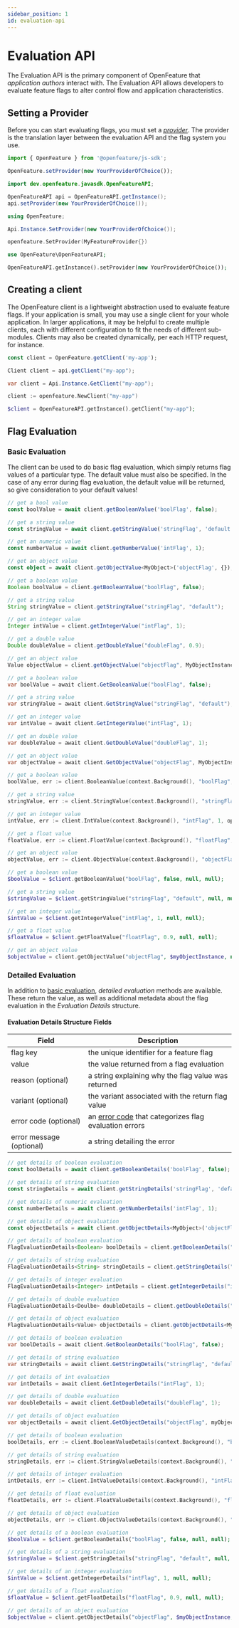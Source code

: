 ```yaml
---
sidebar_position: 1
id: evaluation-api
---
```



# Evaluation API

The Evaluation API is the primary component of OpenFeature that _application authors_ interact with. The Evaluation API allows developers to evaluate feature flags to alter control flow and application characteristics.

## Setting a Provider

Before you can start evaluating flags, you must set a [_provider_](./provider). The provider is the translation layer between the evaluation API and the flag system you use.

<Tabs groupId="code">
<TabItem value="js" label="TypeScript">

```ts
import { OpenFeature } from '@openfeature/js-sdk';

OpenFeature.setProvider(new YourProviderOfChoice());
```

</TabItem>
<TabItem value="java" label="Java">

```java
import dev.openfeature.javasdk.OpenFeatureAPI;

OpenFeatureAPI api = OpenFeatureAPI.getInstance();
api.setProvider(new YourProviderOfChoice());
```

</TabItem>
<TabItem value="csharp" label="C#">

```csharp
using OpenFeature;

Api.Instance.SetProvider(new YourProviderOfChoice());
```

</TabItem>
<TabItem value="go" label="Go">

```go
openfeature.SetProvider(MyFeatureProvider{})
```

</TabItem>
<TabItem value="php" label="PHP">

```php
use OpenFeature\OpenFeatureAPI;

OpenFeatureAPI.getInstance().setProvider(new YourProviderOfChoice());
```

</TabItem>
</Tabs>

## Creating a client

The OpenFeature client is a lightweight abstraction used to evaluate feature flags.
If your application is small, you may use a single client for your whole application. In larger applications, it may be helpful to create multiple clients,
each with different configuration to fit the needs of different sub-modules. Clients may also be created dynamically, per each HTTP request, for instance.

<Tabs groupId="code">
<TabItem value="js" label="TypeScript">

```ts
const client = OpenFeature.getClient('my-app');
```

</TabItem>
<TabItem value="java" label="Java">

```java
Client client = api.getClient("my-app");
```

</TabItem>
<TabItem value="csharp" label="C#">

```csharp
var client = Api.Instance.GetClient("my-app");
```

</TabItem>
<TabItem value="go" label="Go">

```go
client := openfeature.NewClient("my-app")
```

</TabItem>
<TabItem value="php" label="PHP">

```php
$client = OpenFeatureAPI.getInstance().getClient("my-app");
```

</TabItem>
</Tabs>

## Flag Evaluation

### Basic Evaluation

The client can be used to do basic flag evaluation, which simply returns flag values of a particular type. The default value must also be specified.
In the case of any error during flag evaluation, the default value will be returned, so give consideration to your default values!

<Tabs groupId="code">
<TabItem value="js" label="TypeScript">

```ts
// get a bool value
const boolValue = await client.getBooleanValue('boolFlag', false);

// get a string value
const stringValue = await client.getStringValue('stringFlag', 'default');

// get an numeric value
const numberValue = await client.getNumberValue('intFlag', 1);

// get an object value
const object = await client.getObjectValue<MyObject>('objectFlag', {});
```

</TabItem>
<TabItem value="java" label="Java">

```java
// get a boolean value
Boolean boolValue = client.getBooleanValue("boolFlag", false);

// get a string value
String stringValue = client.getStringValue("stringFlag", "default");

// get an integer value
Integer intValue = client.getIntegerValue("intFlag", 1);

// get a double value
Double doubleValue = client.getDoubleValue("doubleFlag", 0.9);

// get an object value
Value objectValue = client.getObjectValue("objectFlag", MyObjectInstance);
```

</TabItem>
<TabItem value="csharp" label="C#">

```csharp
// get a boolean value
var boolValue = await client.GetBooleanValue("boolFlag", false);

// get a string value
var stringValue = await client.GetStringValue("stringFlag", "default");

// get an integer value
var intValue = await client.GetIntegerValue("intFlag", 1);

// get an double value
var doubleValue = await client.GetDoubleValue("doubleFlag", 1);

// get an object value
var objectValue = await client.GetObjectValue("objectFlag", MyObjectInstance);
```

</TabItem>
<TabItem value="go" label="Go">

```go
// get a boolean value
boolValue, err := client.BooleanValue(context.Background(), "boolFlag", false, openfeature.EvaluationContext{})

// get a string value
stringValue, err := client.StringValue(context.Background(), "stringFlag", "default", openfeature.EvaluationContext{})

// get an integer value
intValue, err := client.IntValue(context.Background(), "intFlag", 1, openfeature.EvaluationContext{})

// get a float value
floatValue, err := client.FloatValue(context.Background(), "floatFlag", 3.14, openfeature.EvaluationContext{})

// get an object value
objectValue, err := client.ObjectValue(context.Background(), "objectFlag", myObject, openfeature.EvaluationContext{})
```

</TabItem>
<TabItem value="php" label="PHP">

```php
// get a boolean value
$boolValue = $client.getBooleanValue("boolFlag", false, null, null);

// get a string value
$stringValue = $client.getStringValue("stringFlag", "default", null, null);

// get an integer value
$intValue = $client.getIntegerValue("intFlag", 1, null, null);

// get a float value
$floatValue = $client.getFloatValue("floatFlag", 0.9, null, null);

// get an object value
$objectValue = client.getObjectValue("objectFlag", $myObjectInstance, null, null);
```

</TabItem>
</Tabs>

### Detailed Evaluation

In addition to [basic evaluation](#basic-evaluation), _detailed evaluation_ methods are available. These return the value, as well as additional metadata about the flag evaluation in the _Evaluation Details_ structure.

#### Evaluation Details Structure Fields

| Field                    | Description                                                                                   |
| ------------------------ | --------------------------------------------------------------------------------------------- |
| flag key                 | the unique identifier for a feature flag                                                      |
| value                    | the value returned from a flag evaluation                                                     |
| reason (optional)        | a string explaining why the flag value was returned                                           |
| variant (optional)       | the variant associated with the return flag value                                             |
| error code (optional)    | an [error code](/docs/specification/types#error-code) that categorizes flag evaluation errors |
| error message (optional) | a string detailing the error                                                                  |

<Tabs groupId="code">
<TabItem value="js" label="TypeScript">

```ts
// get details of boolean evaluation
const boolDetails = await client.getBooleanDetails('boolFlag', false);

// get details of string evaluation
const stringDetails = await client.getStringDetails('stringFlag', 'default');

// get details of numeric evaluation
const numberDetails = await client.getNumberDetails('intFlag', 1);

// get details of object evaluation
const objectDetails = await client.getObjectDetails<MyObject>('objectFlag', {});
```

</TabItem>
<TabItem value="java" label="Java">

```java
// get details of boolean evaluation
FlagEvaluationDetails<Boolean> boolDetails = client.getBooleanDetails("boolFlag", false);

// get details of string evaluation
FlagEvaluationDetails<String> stringDetails = client.getStringDetails("stringFlag", "default");

// get details of integer evaluation
FlagEvaluationDetails<Integer> intDetails = client.getIntegerDetails("intFlag", 1);

// get details of double evaluation
FlagEvaluationDetails<Doulbe> doubleDetails = client.getDoubleDetails("doubleFlag", .9);

// get details of object evaluation
FlagEvaluationDetails<Value> objectDetails = client.getObjectDetails<MyObject>("objectFlag", myObjectDefaultInstance);
```

</TabItem>
<TabItem value="csharp" label="C#">

```csharp
// get details of boolean evaluation
var boolDetails = await client.GetBooleanDetails("boolFlag", false);

// get details of string evaluation
var stringDetails = await client.GetStringDetails("stringFlag", "default");

// get details of int evaluation
var intDetails = await client.GetIntegerDetails("intFlag", 1);

// get details of double evaluation
var doubleDetails = await client.GetDoubleDetails("doubleFlag", 1);

// get details of object evaluation
var objectDetails = await client.GetObjectDetails("objectFlag", myObjectDefaultInstance);
```

</TabItem>
<TabItem value="go" label="Go">

```go
// get details of boolean evaluation
boolDetails, err := client.BooleanValueDetails(context.Background(), "boolFlag", false, openfeature.EvaluationContext{})

// get details of string evaluation
stringDetails, err := client.StringValueDetails(context.Background(), "stringFlag", "default", openfeature.EvaluationContext{})

// get details of integer evaluation
intDetails, err := client.IntValueDetails(context.Background(), "intFlag", 1, openfeature.EvaluationContext{})

// get details of float evaluation
floatDetails, err := client.FloatValueDetails(context.Background(), "floatFlag", 3.14, openfeature.EvaluationContext{})

// get details of object evaluation
objectDetails, err := client.ObjectValueDetails(context.Background(), "objectFlag", myObject, openfeature.EvaluationContext{})
```

</TabItem>
<TabItem value="php" label="PHP">

```php
// get details of a boolean evaluation
$boolValue = $client.getBooleanDetails("boolFlag", false, null, null);

// get details of a string evaluation
$stringValue = $client.getStringDetails("stringFlag", "default", null, null);

// get details of an integer evaluation
$intValue = $client.getIntegerDetails("intFlag", 1, null, null);

// get details of a float evaluation
$floatValue = $client.getFloatDetails("floatFlag", 0.9, null, null);

// get details of an object evaluation
$objectValue = client.getObjectDetails("objectFlag", $myObjectInstance, null, null);
```

</TabItem>
</Tabs>
